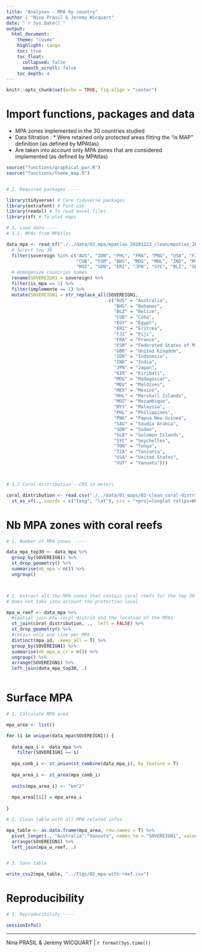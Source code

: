 ```yaml
---
title: "Analyses - MPA by country"
author : "Nina Prasil & Jeremy Wicquart"
date: "`r Sys.Date()`"
output: 
  html_document:
    theme: "cosmo"
    highlight: tango
    toc: true
    toc_float:
      collapsed: false
      smooth_scroll: false
    toc_depth: 4
---
```


```r

knitr::opts_chunk$set(echo = TRUE, fig.align = "center")

```

# Import functions, packages and data
- MPA zones implemented in the 30 countries studied
- Data filtration : * Were retained only protected areas fitting the "is MAP" definition (as defined by MPAtlas) 
* Are taken into account only MPA zones that are considered implemented (as defined by MPAtlas)

```r

source("functions/graphical_par.R")
source("functions/theme_map.R")


# 2. Required packages ----

library(tidyverse) # Core tidyverse packages
library(extrafont) # Font use
library(readxl) # To read excel files
library(sf) # To plot maps

# 3. Load data ----
# 3.1. MPAs from MPAtlas

data_mpa <- read_sf("./../data/02_mpa/mpatlas_20201223_clean/mpatlas_20201223_clean.shp") %>% 
  # Select top 30
  filter(sovereign %in% c("AUS", "IDN", "PHL", "FRA", "PNG", "USA", "FJI", "SLB", "SAU", "MDV",
                          "CUB", "FSM", "BHS", "MDG", "MHL", "IND", "MYS", "EGY", "KIR", "TZA",
                          "MOZ", "SDN", "ERI", "JPN", "SYC", "BLZ", "GBR", "VUT", "TON", "MEX")) %>% 
  # Homogenize countries names
  rename(SOVEREIGN1 = sovereign) %>% 
  filter(is_mpa == 1) %>% 
  filter(implemente == 1) %>% 
  mutate(SOVEREIGN1 = str_replace_all(SOVEREIGN1, 
                                      c("AUS" = "Australia",
                                        "BHS" = "Bahamas", 
                                        "BLZ" = "Belize",
                                        "CUB" = "Cuba", 
                                        "EGY" = "Egypt", 
                                        "ERI" = "Eritrea", 
                                        "FJI" = "Fiji", 
                                        "FRA" = "France", 
                                        "FSM" = "Federated States of Micronesia",
                                        "GBR" = "United Kingdom",
                                        "IDN" = "Indonesia", 
                                        "IND" = "India", 
                                        "JPN" = "Japan", 
                                        "KIR" = "Kiribati",
                                        "MDG" = "Madagascar", 
                                        "MDV" = "Maldives", 
                                        "MEX" = "Mexico",
                                        "MHL" = "Marshall Islands",
                                        "MOZ" = "Mozambique", 
                                        "MYS" = "Malaysia",
                                        "PHL" = "Philippines", 
                                        "PNG" = "Papua New Guinea",
                                        "SAU" = "Saudia Arabia",
                                        "SDN" = "Sudan", 
                                        "SLB" = "Solomon Islands",
                                        "SYC" = "Seychelles",
                                        "TON" = "Tonga",
                                        "TZA" = "Tanzania",
                                        "USA" = "United States",
                                        "VUT" = "Vanuatu")))



# 3.2 Coral distribution - CRS in meters

coral_distribution <- read.csv("./../data/01_maps/02-clean_coral-distribution-reef-at-risk-data.csv") %>% 
  st_as_sf(., coords = c("long", "lat"), crs = "+proj=longlat +ellps=WGS84 +datum=WGS84 +no_defs")

```

# Nb MPA zones with coral reefs

```r

# 1. Number of MPA zones  ----

data_mpa_top30 <- data_mpa %>% 
  group_by(SOVEREIGN1) %>% 
  st_drop_geometry() %>% 
  summarise(nb_mpa = n()) %>% 
  ungroup()



# 2. Extract all the MPA zones that contain coral reefs for the top 30 ----
# Does not take into account the protection level

mpa_w_reef <- data_mpa %>% 
  #spatial join btw coral distrib and the location of the MPAs
  st_join(coral_distribution, .,  left = FALSE) %>% 
  st_drop_geometry() %>% 
  #retain only one line per MPA
  distinct(mpa_id, .keep_all = T) %>% 
  group_by(SOVEREIGN1) %>% 
  summarise(nb_mpa_w_cr = n()) %>% 
  ungroup() %>% 
  arrange(SOVEREIGN1) %>% 
  left_join(data_mpa_top30, .)



```

# Surface MPA

```r

# 1. Calculate MPA area

mpa_area <- list()

for (i in unique(data_mpa$SOVEREIGN1)) {
  
  data_mpa_i <- data_mpa %>% 
    filter(SOVEREIGN1 == i) 
  
  mpa_comb_i <- st_union(st_combine(data_mpa_i), by_feature = T)
   
  mpa_area_i <- st_area(mpa_comb_i) 
  
  units(mpa_area_i) <- "km^2"
  
  mpa_area[[i]] = mpa_area_i
  
}

# 2. Clean table with all MPA related infos

mpa_table <- as.data.frame(mpa_area, row.names = T) %>% 
  pivot_longer(., "Australia":"Vanuatu", names_to = "SOVEREIGN1", values_to = "mpa_area_km2") %>% 
  arrange(SOVEREIGN1) %>% 
  left_join(mpa_w_reef, .)


# 3. Save table 

write_csv2(mpa_table, "../figs/02_mpa-with-reef.csv")

```



# Reproducibility

```r

# 1. Reproducibility ----

sessionInfo()

```

---
Nina PRASIL & Jeremy WICQUART | `r format(Sys.time())`